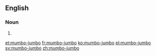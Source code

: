 ==English==

===Noun===
{{en-noun|-}}

# {{alternative spelling of|mumbo jumbo|lang=en}}

[[et:mumbo-jumbo]]
[[fr:mumbo-jumbo]]
[[ko:mumbo-jumbo]]
[[pl:mumbo-jumbo]]
[[sv:mumbo-jumbo]]
[[zh:mumbo-jumbo]]